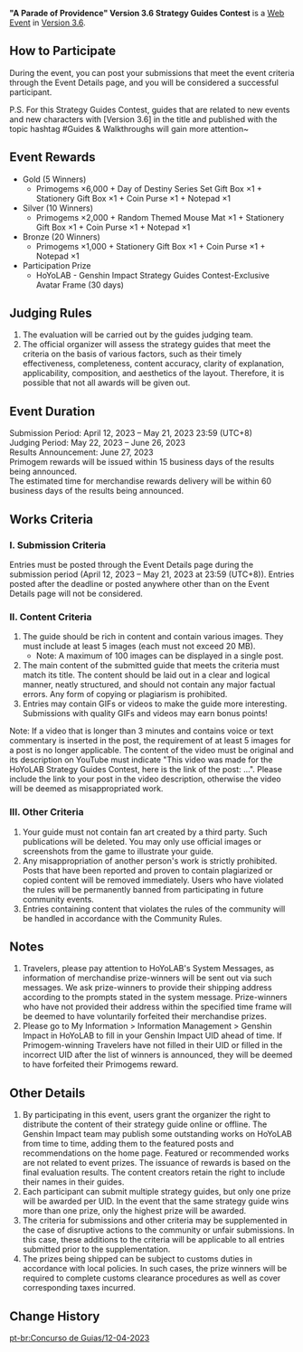 {{Event
|name              = "A Parade of Providence" Version 3.6 Strategy Guides Contest
|image             = A Parade of Providence Version 3.6 Strategy Guides Contest.png
|type              = Web
|group             = Submission
|time_known        = yes
|time_start        = 2023-04-12 12:00:00
|time_start_offset = GMT+8
|time_end          = 2023-05-21 23:59:59
|time_end_offset   = GMT+8
|link              = https://www.hoyolab.com/contribution/244
}}
{{Description|Hello, Travelers!<br>Version 3.6 "A Parade of Providence" is now online. Come unlock new adventures today! Also, the Strategy Guides Contest for the new Version has begun today~}}
'''"A Parade of Providence" Version 3.6 Strategy Guides Contest''' is a [[Web Event]] in [[Version 3.6]].

==How to Participate==
During the event, you can post your submissions that meet the event criteria through the Event Details page, and you will be considered a successful participant.

P.S. For this Strategy Guides Contest, guides that are related to new events and new characters with [Version 3.6] in the title and published with the topic hashtag #Guides & Walkthroughs will gain more attention~

==Event Rewards==
* Gold (5 Winners)
** Primogems ×6,000 + Day of Destiny Series Set Gift Box ×1 + Stationery Gift Box ×1 + Coin Purse ×1 + Notepad ×1
* Silver (10 Winners)
** Primogems ×2,000 + Random Themed Mouse Mat ×1 + Stationery Gift Box ×1 + Coin Purse ×1 + Notepad ×1
* Bronze (20 Winners)
** Primogems ×1,000 + Stationery Gift Box ×1 + Coin Purse ×1 + Notepad ×1
* Participation Prize
** HoYoLAB - Genshin Impact Strategy Guides Contest-Exclusive Avatar Frame (30 days)

==Judging Rules==
# The evaluation will be carried out by the guides judging team.
# The official organizer will assess the strategy guides that meet the criteria on the basis of various factors, such as their timely effectiveness, completeness, content accuracy, clarity of explanation, applicability, composition, and aesthetics of the layout. Therefore, it is possible that not all awards will be given out.

==Event Duration==
Submission Period: April 12, 2023 – May 21, 2023 23:59 (UTC+8)<br>
Judging Period: May 22, 2023 – June 26, 2023<br>
Results Announcement: June 27, 2023<br>
Primogem rewards will be issued within 15 business days of the results being announced.<br>
The estimated time for merchandise rewards delivery will be within 60 business days of the results being announced.

==Works Criteria==
===I. Submission Criteria===
Entries must be posted through the Event Details page during the submission period (April 12, 2023 – May 21, 2023 at 23:59 (UTC+8)). Entries posted after the deadline or posted anywhere other than on the Event Details page will not be considered.

===II. Content Criteria===
# The guide should be rich in content and contain various images. They must include at least 5 images (each must not exceed 20 MB).
#* Note: A maximum of 100 images can be displayed in a single post.
# The main content of the submitted guide that meets the criteria must match its title. The content should be laid out in a clear and logical manner, neatly structured, and should not contain any major factual errors. Any form of copying or plagiarism is prohibited.
# Entries may contain GIFs or videos to make the guide more interesting. Submissions with quality GIFs and videos may earn bonus points!
Note: If a video that is longer than 3 minutes and contains voice or text commentary is inserted in the post, the requirement of at least 5 images for a post is no longer applicable. The content of the video must be original and its description on YouTube must indicate "This video was made for the HoYoLAB Strategy Guides Contest, here is the link of the post: ...". Please include the link to your post in the video description, otherwise the video will be deemed as misappropriated work.

===III. Other Criteria===
# Your guide must not contain fan art created by a third party. Such publications will be deleted. You may only use official images or screenshots from the game to illustrate your guide.
# Any misappropriation of another person's work is strictly prohibited. Posts that have been reported and proven to contain plagiarized or copied content will be removed immediately. Users who have violated the rules will be permanently banned from participating in future community events.
# Entries containing content that violates the rules of the community will be handled in accordance with the Community Rules.

==Notes==
# Travelers, please pay attention to HoYoLAB's System Messages, as information of merchandise prize-winners will be sent out via such messages. We ask prize-winners to provide their shipping address according to the prompts stated in the system message. Prize-winners who have not provided their address within the specified time frame will be deemed to have voluntarily forfeited their merchandise prizes.
# Please go to My Information > Information Management > Genshin Impact in HoYoLAB to fill in your Genshin Impact UID ahead of time. If Primogem-winning Travelers have not filled in their UID or filled in the incorrect UID after the list of winners is announced, they will be deemed to have forfeited their Primogems reward.

==Other Details==
# By participating in this event, users grant the organizer the right to distribute the content of their strategy guide online or offline. The Genshin Impact team may publish some outstanding works on HoYoLAB from time to time, adding them to the featured posts and recommendations on the home page. Featured or recommended works are not related to event prizes. The issuance of rewards is based on the final evaluation results. The content creators retain the right to include their names in their guides.
# Each participant can submit multiple strategy guides, but only one prize will be awarded per UID. In the event that the same strategy guide wins more than one prize, only the highest prize will be awarded.
# The criteria for submissions and other criteria may be supplemented in the case of disruptive actions to the community or unfair submissions. In this case, these additions to the criteria will be applicable to all entries submitted prior to the supplementation.
# The prizes being shipped can be subject to customs duties in accordance with local policies. In such cases, the prize winners will be required to complete customs clearance procedures as well as cover corresponding taxes incurred.

==Change History==
{{Change History|3.6}}

[[pt-br:Concurso de Guias/12-04-2023]]